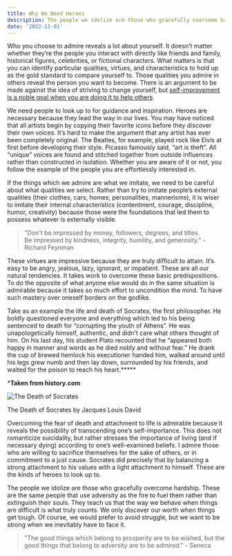 ```yaml
---
title: Why We Need Heroes
description: The people we idolize are those who gracefully overcome hardship.
date: '2022-11-01'
---
```

Who you choose to admire reveals a lot about yourself. It doesn’t matter whether they’re the people you interact with directly like friends and family, historical figures, celebrities, or fictional characters. What matters is that you can identify particular qualities, virtues, and characteristics to hold up as the gold standard to compare yourself to. Those qualities you admire in others reveal the person you want to become. There is an argument to be made against the idea of striving to change yourself, but [self-improvement is a noble goal when you are doing it to help others](https://www.ioavlivneh.com/posts/self-help-is-selfless).

We need people to look up to for guidance and inspiration. Heroes are necessary because they lead the way in our lives. You may have noticed that all artists begin by copying their favorite icons before they discover their own voices. It’s hard to make the argument that any artist has ever been completely original. The Beatles, for example, played rock like Elvis at first before developing their style. Picasso famously said, “art is theft”. All “unique” voices are found and stitched together from outside influences rather than constructed in isolation. Whether you are aware of it or not, you follow the example of the people you are effortlessly interested in.

If the things which we admire are what we imitate, we need to be careful about what qualities we select. Rather than try to imitate people’s external qualities (their clothes, cars, homes, personalities, mannerisms), it is wiser to imitate their internal characteristics (contentment, courage, discipline, humor, creativity) because those were the foundations that led them to possess whatever is externally visible.

> "Don't be impressed by money, followers, degrees, and titles.             
> Be impressed by kindness, integrity, humility, and generosity." - Richard Feynman

These virtues are impressive because they are truly difficult to attain. It’s easy to be angry, jealous, lazy, ignorant, or impatient. These are all our natural tendencies. It takes work to overcome these basic predispositions. To do the opposite of what anyone else would do in the same situation is admirable because it takes so much effort to uncondition the mind. To have such mastery over oneself borders on the godlike.

Take as an example the life and death of Socrates, the first philosopher. He boldly questioned everyone and everything which led to his being sentenced to death for “corrupting the youth of Athens”. He was unapologetically himself, authentic, and didn’t care what others thought of him. On his last day, his student Plato recounted that he “appeared both happy in manner and words as he died nobly and without fear.” He drank the cup of brewed hemlock his executioner handed him, walked around until his legs grew numb and then lay down, surrounded by his friends, and waited for the poison to reach his heart.*****

***Taken from history.com**

![The Death of Socrates](/images/socrates.jpeg "Jacques Louis David | The Death of Socrates | The Metropolitan Museum of Art")
<figcaption>The Death of Socrates by Jacques Louis David</figcaption>

Overcoming the fear of death and attachment to life is admirable because it reveals the possibility of transcending one’s self-importance. This does not romanticize suicidality, but rather stresses the importance of living (and if necessary dying) according to one’s well-examined beliefs. I admire those who are willing to sacrifice themselves for the sake of others, or in commitment to a just cause. Socrates did precisely that by balancing a strong attachment to his values with a light attachment to himself. These are the kinds of heroes to look up to.

The people we idolize are those who gracefully overcome hardship. These are the same people that use adversity as the fire to fuel them rather than extinguish their souls. They teach us that the way we behave when things are difficult is what truly counts. We only discover our worth when things get tough. Of course, we would prefer to avoid struggle, but we want to be strong when we inevitably have to face it.

>"The good things which belong to prosperity are to be wished, but the good things that belong to adversity are to be admired." - Seneca